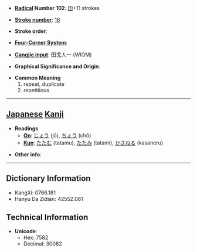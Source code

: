 * '''[[Wiktionary:Chinese radical index| Radical]] Number 102''': [[Wiktionary:Chinese radical index 田|田]]+11 strokes

* '''[[Wiktionary:Chinese total strokes index|Stroke number]]''': [[Wiktionary:Chinese total strokes index 16|16]]

* '''Stroke order''': 

* '''[[Wiktionary:Chinese four corner index|Four-Corner System]]''': 

* '''[[Wiktionary:Chinese Cangjie index|Cangjie input]]''': 田戈人一 (WIOM)

* '''Graphical Significance and Origin''': 

* '''Common Meaning'''
*#repeat, duplicate
*# repetitious


----

== [[Japanese]] [[Kanji]] ==

* '''Readings'''
** '''[[On]]''': [[じょう]] (jō), [[ちょう]] (chō)
** '''[[Kun]]''': [[たたむ]] (tatamu), [[たたみ]] (tatami), [[かさねる]] (kasaneru)

* '''Other info''':  

----

== Dictionary Information ==

* KangXi: 0766.181
* Hanyu Da Zidian: 42552.081

== Technical Information ==

* '''Unicode''':
** Hex: 7582
** Decimal: 30082